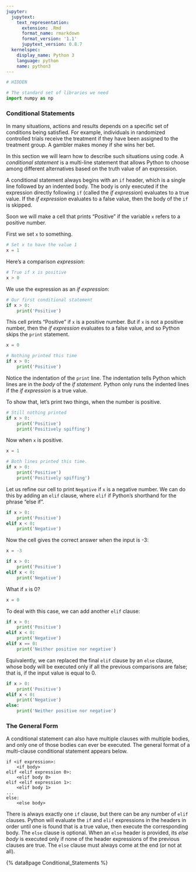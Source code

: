 ```yaml
---
jupyter:
  jupytext:
    text_representation:
      extension: .Rmd
      format_name: rmarkdown
      format_version: '1.1'
      jupytext_version: 0.8.7
  kernelspec:
    display_name: Python 3
    language: python
    name: python3
---
```


```python
# HIDDEN

# The standard set of libraries we need
import numpy as np
```

### Conditional Statements ###

In many situations, actions and results depends on a specific set of conditions
being satisfied. For example, individuals in randomized controlled trials
receive the treatment if they have been assigned to the treatment group.
A gambler makes money if she wins her bet.

In this section we will learn how to describe such situations using code.
A *conditional statement* is a multi-line statement that allows Python to
choose among different alternatives based on the truth value of an expression.

A conditional statement always begins with an `if` header, which is a single
line followed by an indented body. The body is only executed if the expression
directly following `if` (called the *if expression*) evaluates to a true value.
If the *if expression* evaluates to a false value, then the body of the `if` is
skipped.

Soon we will make a cell that prints "Positive" if the variable `x` refers to
a positive number.

First we set `x` to something.

```python
# Set x to have the value 1
x = 1
```

Here's a comparison *expression*:

```python
# True if x is positive
x > 0
```

We use the expression as an *if expression*:

```python
# Our first conditional statement
if x > 0:
    print('Positive')
```

This cell prints "Positive" if `x` is a positive number. But if `x` is not
a positive number, then the *if expression* evaluates to a false value, and so
Python skips the `print` statement.

```python
x = 0
```

```python
# Nothing printed this time
if x > 0:
    print('Positive')
```

Notice the indentation of the `print` line.  The indentation tells Python which
lines are in the *body* of the *if statement*.  Python only runs the indented
lines if the *if expression* is a true value.

To show that, let's print two things, when the number is positive.

```python
# Still nothing printed
if x > 0:
    print('Positive')
    print('Positively spiffing')
```

Now when `x` is positive.

```python
x = 1
```

```python
# Both lines printed this time.
if x > 0:
    print('Positive')
    print('Positively spiffing')
```

Let us refine our cell to print `Negative` if `x` is a negative number. We can
do this by adding an `elif` clause, where `elif` if Python's shorthand for the
phrase "else if".

```python
if x > 0:
    print('Positive')
elif x < 0:
    print('Negative')
```

Now the cell gives the correct answer when the input is -3:

```python
x = -3
```

```python
if x > 0:
    print('Positive')
elif x < 0:
    print('Negative')
```

What if `x` is 0?

```python
x = 0
```

To deal with this case, we can add another `elif` clause:

```python
if x > 0:
    print('Positive')
elif x < 0:
    print('Negative')
elif x == 0:
    print('Neither positive nor negative')
```

Equivalently, we can replaced the final `elif` clause by an `else` clause,
whose body will be executed only if all the previous comparisons are false;
that is, if the input value is equal to 0.

```python
if x > 0:
    print('Positive')
elif x < 0:
    print('Negative')
else:
    print('Neither positive nor negative')
```

### The General Form ###

A conditional statement can also have multiple clauses with multiple bodies,
and only one of those bodies can ever be executed. The general format of
a multi-clause conditional statement appears below.

    if <if expression>:
        <if body>
    elif <elif expression 0>:
        <elif body 0>
    elif <elif expression 1>:
        <elif body 1>
    ...
    else:
        <else body>

There is always exactly one `if` clause, but there can be any number of `elif`
clauses. Python will evaluate the `if` and `elif` expressions in the headers in
order until one is found that is a true value, then execute the corresponding
body. The `else` clause is optional. When an `else` header is provided, its
*else body* is executed only if none of the header expressions of the previous
clauses are true. The `else` clause must always come at the end (or not at
all).

{% data8page Conditional_Statements %}
